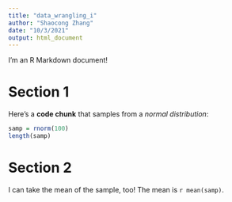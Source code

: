 ```yaml
---
title: "data_wrangling_i"
author: "Shaocong Zhang"
date: "10/3/2021"
output: html_document
---
```

I'm an R Markdown document! 

# Section 1

Here's a **code chunk** that samples from 
a _normal distribution_:

```r
samp = rnorm(100)
length(samp)
```

# Section 2

I can take the mean of the sample, too!
The mean is `r mean(samp)`.